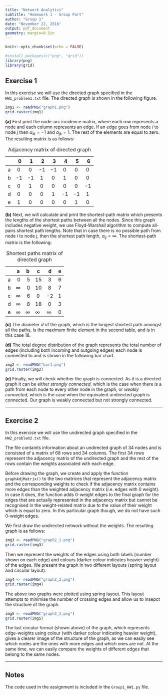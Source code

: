 ```yaml
---
title: "Network Analytics"
subtitle: "Homework 1 - Group Part"
author: "Group 1"
date: "November 22, 2016"
output: pdf_document
geometry: margin=0.5in
---
```


```r
knitr::opts_chunk$set(echo = FALSE)

#install.packages(c("png", "grid"))
library(png)
library(grid)
```

## Exercise 1

In this exercise we will use the directed graph specified in the `HW1_problem1.txt` file. The directed graph is shown in the following figure.

```r
img1 <- readPNG("graph1.png")
grid.raster(img1)
```


**(a)** First print the node-arc incidence matrix, where each row represents a node and each column represents an edge. If an edge goes from node $i$ to node $j$ then $\alpha_{ik} = -1$ and $\alpha_{jk} = 1$. The rest of the elements are equal to zero. The resulting matrix is as follows:

Table: Adjacency matrix of directed graph

|   |\ 0 | \ 1 | \ 2 | \ 3 |\ 4 | \ 5 | \ 6 |
|---|---|---|---|---|---|---|---|    
| a |\ 0|\ 0 |-1| -1| \ 0| \ 0| \ 0|
| b | -1|-1 |\ 1|\ 0|\ 1| \ 0| \ 0 |
| c |\ 0 |\ 1 |\ 0|\ 0|\ 0| \ 0| -1 |
| d |\ 0 |\ 0 |\ 0|\ 1| -1| -1| \ 1 |
| e |\ 1 |\ 0 |\ 0|\ 0| \ 0| \ 1| \ 0 |

**(b)** Next, we will calculate and print the shortest-path matrix which presents the lengths of the shortest paths between all the nodes. Since this graph includes negative weight, we use Floyd-Warshall algorithm to compute all-pairs shortest path lengths. Note that in case there is no possible path from node $i$ to node $j$, then the shortest path length, $\alpha_{ij} = \infty$. The shortest-path matrix is the following:

Table: Shortest paths matrix of directed graph

|   | a | b | c | d | e |
|---|---|---|---|---|---|
| a | \ 0 | \ 5 | 15| \ 3 | 6 |
| b |$\infty$| \ 0 | 10| \ 8 | 7 |
| c |$\infty$| \ 6 | \ 0|-2 | 1 |
| d |$\infty$| \ 8 | 18| \ 0 | 3 |
| e |$\infty$|$\infty$|$\infty$|$\infty$| 0 |

**(c)** The diameter $d$ of the graph, which is the longest shortest path amongst all the paths, is the maximum finite element in the second table, and is in this case 18.

**(d)** The total degree distribution of the graph represents the total number of edges (including both incoming and outgoing edges) each node is connected to and is shown in the following bar chart.

```r
img2 <- readPNG("bar1.png")
grid.raster(img2)
```

**(e)** Finally, we will check whether the graph is connected. As it is a directed graph it can be either *strongly connected*, which is the case when there is a path from each node to every other node in the graph, or *weakly connected*, which is the case when the equivalent undirected graph is connected. Our graph is weakly connected but not strongly connected.

---

## Exercise 2

In this exercise we will use the undirected graph specified in the `HW2_problem2.txt` file.

The file containts information about an undirected graph of 34 nodes and is consisted of a matrix of 68 rows and 34 columns. The first 34 rows represent the adjacency matrix of the undirected graph and the rest of the rows contain the weights associated with each edge.

Before drawing the graph, we create and apply the function `graphAdjMatrix()` to the two matrices that represent the adjacency matrix and the corresponding weights to check if the adjacency matrix contains more edges than the weighted adjacency matrix (i.e. edges with 0 weight). In case it does, the function adds 0-weight edges to the final graph for the edges that are actually represented in the adjacency matrix but cannot be recognised in the weight-related matrix due to the value of their weight which is equal to zero. In this particular graph though, we do not have such 0-weight edges.

We first draw the undirected network without the weights. The resulting graph is as follows:

```r
img3 <- readPNG("graph2_1.png")
grid.raster(img3)
```

Then we represent the weights of the edges using both labels (number shown on each edge) and colours (darker colour indicates heavier weight) of the edges. We present the graph in two different layouts (spring layout and circular layout).

```r
img4 <- readPNG("graph2_2.png")
grid.raster(img4)
```

The above two graphs were plotted using spring layout. This layout attempts to minimise the number of crossing edges and allow us to insepct the structure of the graph.

```r
img5 <- readPNG("graph2_3.png")
grid.raster(img5)
```

The last circular format (shown above) of the graph, which represents edge-weights using colour (with darker colour indicating heavier weight), gives a clearer image of the structure of the graph, as we can easily see which nodes are the ones with more edges and which ones are not. At the same time, we can easily compare the weights of different edges that belong to the same nodes.

---

## Notes

The code used in the assignment is included in the `Group1_HW1.py` file.
